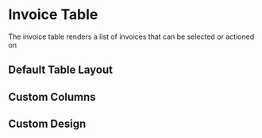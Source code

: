 

<Meta of={InboxTable} />

# Invoice Table

The invoice table renders a list of invoices that can be selected or actioned on

## Default Table Layout

<Canvas of={InboxTable.Default} />

## Custom Columns

<Canvas of={InboxTable.Column} />

## Custom Design

<Canvas of={InboxTable.Custom} />

```jsx
  <InvoceTable {...params}>
  ({ invoices, hasNext, getNext, hasPrevious, getPrevious, setResultsPerPage }) => {
      return (
        <div style={{ maxWidth: '800px', margin: 'auto' }}>
          <div style={{ display: 'grid', gridTemplateColumns: 'repeat(4, minmax(0, 1fr))', gap: '5px' }}>
            {invoices.map((invoice) => (
              <div key={invoice.id} style={{ padding: '5px', border: '1px solid #eee' }}>
                <p style={{ fontWeight: 'bold' }}>{invoice.vendor?.name ?? 'N/A'}</p>
                <p style={{ textDecoration: 'underline' }}>{invoice.metadata.projectId}</p>
                <p>Amount: ${invoice.amount}</p>
                <p>Due: {invoice.dueDate?.toDateString()}</p>
              </div>
            ))}
          </div>
          <div style={{ display: 'flex', justifyContent: 'space-between', marginTop: '5px' }}>
            <button
              style={{ padding: '5px', border: '1px solid #eee', color: hasPrevious ? '#000' : '#ccc' }}
              disabled={!hasPrevious}
              onClick={getPrevious}
            >
              Previous
            </button>
            <button
              style={{ padding: '5px', border: '1px solid #eee', color: hasNext ? '#000' : '#ccc' }}
              disabled={!hasNext}
              onClick={getNext}
            >
              Next
            </button>
          </div>
        </div>
      )
    }
  </InvoiceTable>
```
